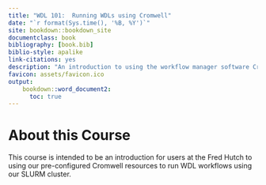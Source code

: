 ```yaml
---
title: "WDL 101:  Running WDLs using Cromwell"
date: "`r format(Sys.time(), '%B, %Y')`"
site: bookdown::bookdown_site
documentclass: book
bibliography: [book.bib]
biblio-style: apalike
link-citations: yes
description: "An introduction to using the workflow manager software Cromwell to run WDL based workflows using the Fred Hutch HPC cluster."
favicon: assets/favicon.ico
output:
    bookdown::word_document2:
      toc: true
---
```


# About this Course {-}

This course is intended to be an introduction for users at the Fred Hutch to using our pre-configured Cromwell resources to run WDL workflows using our SLURM cluster.